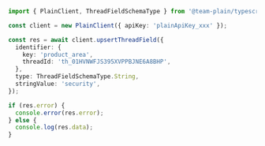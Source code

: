 ```ts
import { PlainClient, ThreadFieldSchemaType } from '@team-plain/typescript-sdk';

const client = new PlainClient({ apiKey: 'plainApiKey_xxx' });

const res = await client.upsertThreadField({
  identifier: {
    key: 'product_area',
    threadId: 'th_01HVNWFJS395XVPPBJNE6A8BHP',
  },
  type: ThreadFieldSchemaType.String,
  stringValue: 'security',
});

if (res.error) {
  console.error(res.error);
} else {
  console.log(res.data);
}
```
